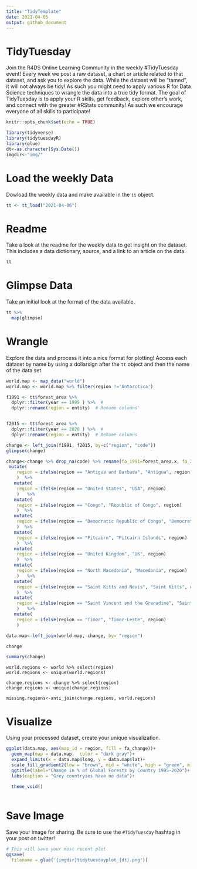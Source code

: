 ```yaml
---
title: "TidyTemplate"
date: 2021-04-05
output: github_document
---
```


# TidyTuesday

Join the R4DS Online Learning Community in the weekly #TidyTuesday event!
Every week we post a raw dataset, a chart or article related to that dataset, and ask you to explore the data.
While the dataset will be “tamed”, it will not always be tidy! As such you might need to apply various R for Data Science techniques to wrangle the data into a true tidy format.
The goal of TidyTuesday is to apply your R skills, get feedback, explore other’s work, and connect with the greater #RStats community!
As such we encourage everyone of all skills to participate!

```r

knitr::opts_chunk$set(echo = TRUE)

library(tidyverse)
library(tidytuesdayR)
library(glue)
dt<-as.character(Sys.Date())
imgdir<-"img/"

```

# Load the weekly Data

Dowload the weekly data and make available in the `tt` object.

```r

tt <- tt_load("2021-04-06")

```


# Readme

Take a look at the readme for the weekly data to get insight on the dataset.
This includes a data dictionary, source, and a link to an article on the data.

```r

tt

```


# Glimpse Data

Take an initial look at the format of the data available.

```r

tt %>% 
  map(glimpse)

```

# Wrangle

Explore the data and process it into a nice format for plotting! Access each dataset by name by using a dollarsign after the `tt` object and then the name of the data set.

```r
world.map <- map_data("world")
world.map <- world.map %>% filter(region !='Antarctica')

f1991 <- tt$forest_area %>%
  dplyr::filter(year == 1995 ) %>%  #
  dplyr::rename(region = entity)  # Rename columns'


f2015 <- tt$forest_area %>%
  dplyr::filter(year == 2020 ) %>%  #
  dplyr::rename(region = entity)  # Rename columns

change <- left_join(f1991, f2015, by=c("region", "code"))
glimpse(change)

change<-change %>% drop_na(code) %>% rename(fa_1991=forest_area.x, fa_2015=forest_area.y) %>% select(region,fa_1991, fa_2015 ) %>% mutate(fa_change=((fa_2015-fa_1991)), .keep="all") %>%
 mutate(
    region = ifelse(region == "Antigua and Barbuda", "Antigua", region) 
    )  %>%
   mutate(
    region = ifelse(region == "United States", "USA", region) 
    )   %>%
   mutate(
    region = ifelse(region == "Congo", "Republic of Congo", region) 
    )  %>%
   mutate(
    region = ifelse(region == "Democratic Republic of Congo", "Democratic Republic of the Congo", region) 
    )  %>%
   mutate(
    region = ifelse(region == "Pitcairn", "Pitcairn Islands", region) 
    )  %>%
   mutate(
    region = ifelse(region == "United Kingdom", "UK", region) 
    )  %>%
   mutate(
    region = ifelse(region == "North Macedonia", "Macedonia", region) 
    )   %>%
   mutate(
    region = ifelse(region == "Saint Kitts and Nevis", "Saint Kitts", region) 
    )  %>%
   mutate(
    region = ifelse(region == "Saint Vincent and the Grenadine", "Saint Vincent", region) 
    )   %>%
   mutate(
    region = ifelse(region == "Timor", "Timor-Leste", region) 
    ) 

data.map<-left_join(world.map, change, by= "region")

change

summary(change)
```


```
world.regions <- world %>% select(region)
world.regions <- unique(world.regions)

change.regions <- change %>% select(region)
change.regions <- unique(change.regions)

missing.regions<-anti_join(change.regions, world.regions)

```


# Visualize

Using your processed dataset, create your unique visualization.

```r

ggplot(data.map, aes(map_id = region, fill = fa_change))+
  geom_map(map = data.map,  color = "dark gray")+
  expand_limits(x = data.map$long, y = data.map$lat)+
  scale_fill_gradient2(low = "brown", mid = "white", high = "green", midpoint = 0.0102, label_value("Change in %"))+
  ggtitle(label="Change in % of Global Forests by Country 1995-2020")+
  labs(caption = "Grey countryies have no data")+
  
  theme_void()
  
```
# Save Image

Save your image for sharing. Be sure to use the `#TidyTuesday` hashtag in your post on twitter! 

```r

# This will save your most recent plot
ggsave(
  filename = glue('{imgdir}tidytuesdayplot_{dt}.png'))

```
